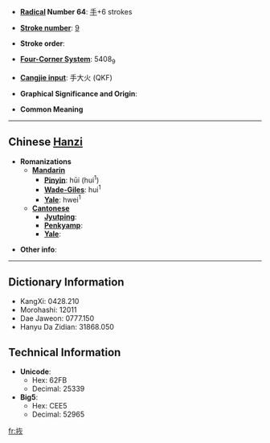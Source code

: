 * '''[[Wiktionary:Chinese radical index|Radical]] Number 64''': [[Wiktionary:Chinese radical index 手|手]]+6 strokes

* '''[[Wiktionary:Chinese total strokes index|Stroke number]]''': [[Wiktionary:Chinese total strokes index 9|9]]

* '''Stroke order''': 

* '''[[Wiktionary:Chinese four corner index|Four-Corner System]]''': 5408<sub>9</sub>

* '''[[Wiktionary:Chinese Cangjie index|Cangjie input]]''': 手大火 (QKF)

* '''Graphical Significance and Origin''': 

* '''Common Meaning'''

----

== Chinese [[Hanzi]] ==

* '''Romanizations'''
** '''[[Mandarin]]'''
*** '''[[Pinyin]]''': hūi (hui<sup>1</sup>)
*** '''[[Wade-Giles]]''': hui<sup>1</sup>
*** '''[[Yale]]''': hwei<sup>1</sup>
** '''[[Cantonese]]'''
*** '''[[Jyutping]]''':
*** '''[[Penkyamp]]''': 
*** '''[[Yale]]''': 

* '''Other info''': 

----

== Dictionary Information ==

* KangXi: 0428.210
* Morohashi: 12011
* Dae Jaweon: 0777.150
* Hanyu Da Zidian: 31868.050

== Technical Information ==

* '''Unicode''':
** Hex: 62FB
** Decimal: 25339
* '''Big5''':
** Hex: CEE5
** Decimal: 52965

[[fr:拻]]